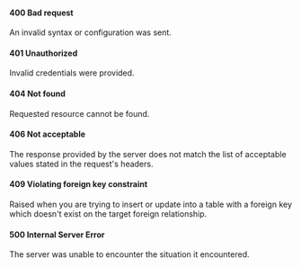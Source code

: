 
#### 400 Bad request
An invalid syntax or configuration was sent.

#### 401 Unauthorized
Invalid credentials were provided.

#### 404 Not found
Requested resource cannot be found.

#### 406 Not acceptable
The response provided by the server does not match 
the list of acceptable values stated in the request's headers.

#### 409 Violating foreign key constraint
Raised when you are trying to insert or update into a table with a foreign key which doesn't exist on the target foreign relationship.

#### 500 Internal Server Error
The server was unable to encounter the situation it encountered.
